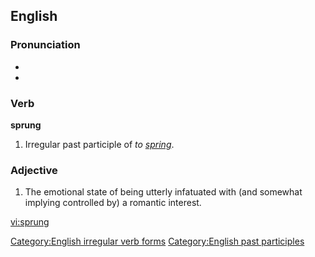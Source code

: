 {{see|Sprung}}

==English==

===Pronunciation===
*{{IPA|/'spɻʌɳ/}}
*{{rhymes|ʌŋ}}

===Verb===
'''sprung'''

# Irregular past participle of ''to [[spring]]''.

===Adjective===
{{en-adj}}

#{{context|ebonics|slang}} The emotional state of being utterly infatuated with (and somewhat implying controlled by) a romantic interest.

[[Category:English irregular verb forms]]
[[Category:English past participles]]

[[vi:sprung]]